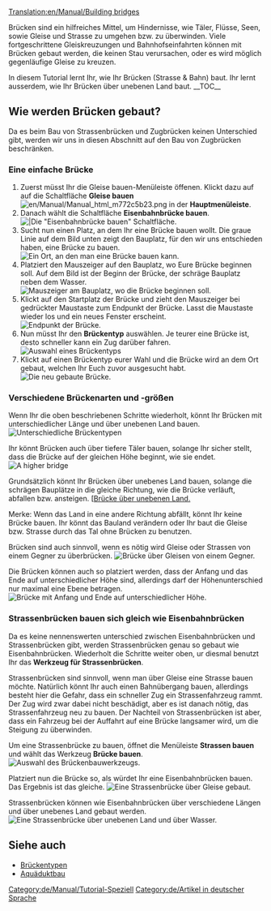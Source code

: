 [[Translation:en/Manual/Building bridges]]
{{de/Manual/Tutorial/Tutorial}}
[[Category:de/Manual/Tutorial-Speziell]]

Brücken sind ein hilfreiches Mittel, um Hindernisse, wie Täler, Flüsse, Seen, sowie Gleise und Strasse zu umgehen bzw. zu überwinden. Viele fortgeschrittene Gleiskreuzungen und Bahnhofseinfahrten können mit Brücken gebaut werden, die keinen Stau verursachen, oder es wird möglich gegenläufige Gleise zu kreuzen.

<!-- search engine help -->
In diesem Tutorial lernt Ihr, wie Ihr Brücken (Strasse & Bahn) baut. Ihr lernt ausserdem, wie Ihr Brücken über unebenen Land baut.
__TOC__
==Wie werden Brücken gebaut?==
Da es beim Bau von Strassenbrücken und Zugbrücken keinen Unterschied gibt, werden wir uns in diesen Abschnitt auf den Bau von Zugbrücken beschränken.

===Eine einfache Brücke===
# Zuerst müsst Ihr die Gleise bauen-Menüleiste öffenen. Klickt dazu auf auf die Schaltfläche '''Gleise bauen''' [[File:en/Manual/Manual html m772c5b23.png]] in der '''Hauptmenüleiste'''.
# Danach wählt die Schaltfläche '''Eisenbahnbrücke bauen'''.<br/>[[File:de/Manual/BridgeTut1.png|none|frame||Die "Eisenbahnbrücke bauen" Schaltfläche.]]
# Sucht nun einen Platz, an dem Ihr eine Brücke bauen wollt. Die graue Linie auf dem Bild unten zeigt den Bauplatz, für den wir uns entschieden haben, eine Brücke zu bauen.<br/>[[File:en/Manual/BridgeTut2.png|none|frame|Ein Ort, an den man eine Brücke bauen kann.]]
# Platziert den Mauszeiger auf den Bauplatz, wo Eure Brücke beginnen soll. Auf dem Bild ist der Beginn der Brücke, der schräge Bauplatz neben dem Wasser.<br/>[[File:en/Manual/BridgeTut3.png|none|frame|Mauszeiger am Bauplatz, wo die Brücke beginnen soll.]]
# Klickt auf den Startplatz der Brücke und zieht den Mauszeiger bei gedrückter Maustaste zum Endpunkt der Brücke. Lasst die Maustaste wieder los und ein neues Fenster erscheint.<br/>[[File:en/Manual/BridgeTut4.png|none|frame|Endpunkt der Brücke.]]
# Nun müsst Ihr den '''Brückentyp''' auswählen. Je teurer eine Brücke ist, desto schneller kann ein Zug darüber fahren.<br/>[[File:de/Manual/BridgeTut5.png|none|frame|Auswahl eines Brückentyps]]
# Klickt auf einen Brückentyp eurer Wahl und die Brücke wird an dem Ort gebaut, welchen Ihr Euch zuvor ausgesucht habt.<br/>[[File:en/Manual/BridgeTut6.png|none|frame|Die neu gebaute Brücke.]]

===Verschiedene Brückenarten und -größen===
Wenn Ihr die oben beschriebenen Schritte wiederholt, könnt Ihr Brücken mit unterschiedlicher Länge und über unebenen Land bauen.
[[File:en/Manual/BridgeTut7.png|none|frame|Unterschiedliche Brückentypen]]

Ihr könnt Brücken auch über tiefere Täler bauen, solange Ihr sicher stellt, dass die Brücke auf der gleichen Höhe beginnt, wie sie endet.
[[File:en/Manual/BridgeTut8.png|none|frame|A higher bridge]]

Grundsätzlich könnt Ihr Brücken über unebenes Land bauen, solange die schrägen Bauplätze in die gleiche Richtung, wie die Brücke verläuft, abfallen bzw. ansteigen.
[[File:en/Manual/BridgeTut11.png|none|frame|Eine Brücke über unebenen Land.]

Merke: Wenn das Land in eine andere Richtung abfällt, könnt Ihr keine Brücke bauen. Ihr könnt das Bauland verändern oder Ihr baut die Gleise bzw. Strasse durch das Tal ohne Brücken zu benutzen.

Brücken sind auch sinnvoll, wenn es nötig wird Gleise oder Strassen von einem Gegner zu überbrücken.
[[File:en/Manual/BridgeTut10.png|none|frame|Brücke über Gleisen von einem Gegner.]]

Die Brücken können auch so platziert werden, dass der Anfang und das Ende auf unterschiedlicher Höhe sind, allerdings darf der Höhenunterschied nur maximal eine Ebene betragen.
[[File:en/Manual/BridgeTut9.png|none|frame|Brücke mit Anfang und Ende auf unterschiedlicher Höhe.]]

=== Strassenbrücken bauen sich gleich wie Eisenbahnbrücken ===
Da es keine nennenswerten unterschied zwischen Eisenbahnbrücken und Strassenbrücken gibt, werden Strassenbrücken genau so gebaut wie Eisenbahnbrücken. Wiederholt die Schritte weiter oben, ur diesmal benutzt Ihr das '''Werkzeug für Strassenbrücken'''.

Strassenbrücken sind sinnvoll, wenn man über Gleise eine Strasse bauen möchte. Natürlich könnt Ihr auch einen Bahnübergang bauen, allerdings besteht hier die Gefahr, dass ein schneller Zug ein Strassenfahrzeug rammt. Der Zug wird zwar dabei nicht beschädigt, aber es ist danach nötig, das Strassenfahrzeug neu zu bauen. Der Nachteil von Strassenbrücken ist aber, dass ein Fahrzeug bei der Auffahrt auf eine Brücke langsamer wird, um die Steigung zu überwinden.

Um eine Strassenbrücke zu bauen, öffnet die Menüleiste '''Strassen bauen''' und wählt das Werkzeug '''Brücke bauen'''.
[[File:de/Manual/BridgeTut14.png|none|frame|Auswahl des Brückenbauwerkzeugs.]]

Platziert nun die Brücke so, als würdet Ihr eine Eisenbahnbrücken bauen. Das Ergebnis ist das gleiche.
[[File:en/Manual/BridgeTut12.png|none|frame|Eine Strassenbrücke über Gleise gebaut.]]

Strassenbrücken können wie Eisenbahnbrücken über verschiedene Längen und über unebenes Land gebaut werden.
[[File:en/Manual/BridgeTut13.png|none|frame|Eine Strassenbrücke über unebenen Land und über Wasser.]]

==Siehe auch==
*[[de/Manual/Base Set/Brückentypen|Brückentypen]]
*[[de/Archive/Unmapped/Aquäduktbau|Aquäduktbau]]
[[Category:de/Artikel in deutscher Sprache]]